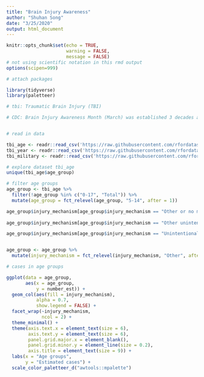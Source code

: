```yaml
---
title: "Brain Injury Awareness"
author: "Shuhan Song"
date: "3/25/2020"
output: html_document
---
```


```r
knitr::opts_chunk$set(echo = TRUE, 
                      warning = FALSE,
                      message = FALSE)
# not using scientific notation in this rmd output
options(scipen=999)

# attach packages

library(tidyverse)
library(paletteer)
```

```r
# tbi: Traumatic Brain Injury (TBI)

# CDC: Brain Injury Awareness Month (March) was established 3 decades ago to raise public awareness about the incidence of brain injury and the needs of persons with brain injuries and their families. Caused by a bump, blow, or jolt to the head, or penetrating head injury, a traumatic brain injury (TBI) can lead to short- or long-term changes affecting thinking, sensation, language, or emotion. One of every 60 people in the U.S. lives with a TBI related disability. Moderate and severe traumatic brain injury (TBI) can lead to a lifetime of physical, cognitive, emotional, and behavioral changes. (https://www.cdc.gov/mmwr/volumes/68/wr/mm6810a1.htm)


# read in data

tbi_age <- readr::read_csv('https://raw.githubusercontent.com/rfordatascience/tidytuesday/master/data/2020/2020-03-24/tbi_age.csv')
tbi_year <- readr::read_csv('https://raw.githubusercontent.com/rfordatascience/tidytuesday/master/data/2020/2020-03-24/tbi_year.csv')
tbi_military <- readr::read_csv('https://raw.githubusercontent.com/rfordatascience/tidytuesday/master/data/2020/2020-03-24/tbi_military.csv')

```

```r
# explore dataset tbi_age
unique(tbi_age$age_group)
```

```r
# filter age groups
age_group <- tbi_age %>% 
  filter(!age_group %in% c("0-17", "Total")) %>% 
  mutate(age_group = fct_relevel(age_group, "5-14", after = 1))

age_group$injury_mechanism[age_group$injury_mechanism == "Other or no mechanism specified"] <- "Other"
  
age_group$injury_mechanism[age_group$injury_mechanism == "Other unintentional injury, mechanism unspecified"] <- "Other"

age_group$injury_mechanism[age_group$injury_mechanism == "Unintentionally struck by or against an object"] <- "Unintentionally struck by an object"


age_group <- age_group %>% 
  mutate(injury_mechanism = fct_relevel(injury_mechanism, "Other", after = 5)) 

# cases in age groups

ggplot(data = age_group,
       aes(x = age_group,
           y = number_est)) +
  geom_col(aes(fill = injury_mechanism),
           alpha = 0.7,
           show.legend = FALSE) +
  facet_wrap(~injury_mechanism,
             ncol = 2) +
  theme_minimal() +
  theme(axis.text.x = element_text(size = 6),
        axis.text.y = element_text(size = 6),
        panel.grid.major.x = element_blank(),
        panel.grid.minor.y = element_line(size = 0.2),
        axis.title = element_text(size = 9)) +
  labs(x = "Age groups",
       y = "Estimated cases") +
  scale_color_paletteer_d("awtools::mpalette")
  
  


```
















